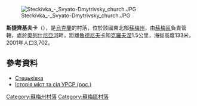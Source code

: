 {{coord|51|0|41|N|34|46|43|E|scale:100000|display=title}}

[[Image:Steckivka_-_Svyato-Dmytrivsky_church.JPG|right]]

'''斯捷齊基夫卡'''（{{lang-uk|Стецьківка}}），是[[烏克蘭|烏克蘭]]的村落，位於該國東北部[[蘇梅州|蘇梅州]]，由[[蘇梅區|蘇梅區]]負責管轄，處於[[奧列什尼亞河_(普肖爾河支流)|奧列什尼亞河]]畔，距離[[魯德尼夫卡|魯德尼夫卡]]和[[克羅夫涅|克羅夫涅]]1.5公里，海拔高度133米，2001年人口3,702。

==參考資料==
* [http://gska2.rada.gov.ua/pls/z7502/A005?rdat1=28.01.2010&rf7571=30246 Стецьківка]{{dead link|date=2018年3月 |bot=InternetArchiveBot |fix-attempted=yes }}
* [https://web.archive.org/web/20120313222112/http://www.igsu.org.ua/Sumskaja.obl/Sumskij.rajon/Steckovka.html Історія міст та сіл УРСР (рос.)]

{{DEFAULTSORT:Стецьківка}}
[[Category:蘇梅州村落|Category:蘇梅州村落]]
[[Category:蘇梅區村落|Category:蘇梅區村落]]


{{Sumy-geo-stub}}